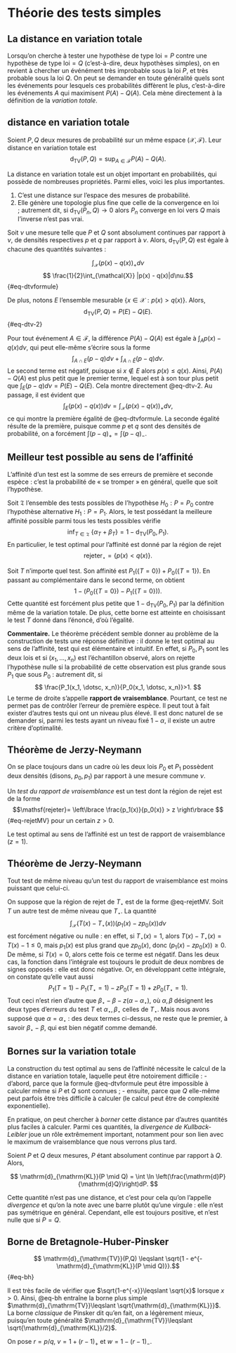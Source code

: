 # Théorie des tests simples

\newcommand{\dtv}{\mathrm{d}_{\mathrm{TV}}}

## La distance en variation totale

Lorsqu'on cherche à tester une hypothèse de type $\text{loi} = P$ contre une hypothèse de type $\mathrm{loi} = Q$ (c'est-à-dire, deux hypothèses simples), on en revient à chercher un événément très improbable sous la loi $P$, et très probable sous la loi $Q$. On peut se demander en toute généralité quels sont les événements pour lesquels ces probabilités diffèrent le plus, c'est-à-dire les événements $A$ qui maximisent $P(A) - Q(A)$. Cela mène directement à la définition de la *variation totale*.   



:::{#def-dtv}


## distance en variation totale

Soient $P,Q$ deux mesures de probabilité sur un même espace $(\mathcal{X}, \mathscr{F})$. Leur distance en variation totale est 
$$ \dtv(P,Q) = \sup_{A \in \mathscr{F}}P(A) - Q(A). $$

:::


La distance en variation totale est un objet important en probabilités, qui possède de nombreuses propriétés. Parmi elles, voici les plus importantes. 

1. C'est une distance sur l'espace des mesures de probabilité. 
2. Elle génère une topologie plus fine que celle de la convergence en loi ; autrement dit, si $\dtv(P_n, Q) \to 0$ alors $P_n$ converge en loi vers $Q$ mais l'inverse n'est pas vrai. 

:::{#prp-dtv}

Soit $\nu$ une mesure telle que $P$ et $Q$ sont absolument continues par rapport à $\nu$, de densités respectives $p$ et $q$ par rapport à $\nu$. Alors, $\dtv(P,Q)$ est égale à chacune des quantités suivantes : 

$$\int_{\mathcal{X}} (p(x) - q(x))_+d\nu$$
$$ \frac{1}{2}\int_{\mathcal{X}} |p(x) - q(x)|d\nu.$$ {#eq-dtvformule}

De plus, notons $E$ l'ensemble mesurable $\{x \in \mathcal{X} : p(x)>q(x)\}$. Alors, 
$$\dtv(P,Q) = P(E) - Q(E).$${#eq-dtv-2}
:::

:::{.proof}

Pour tout événement $A \in \mathscr{F}$, la différence $P(A) - Q(A)$ est égale à $\int_A p(x) - q(x) d\nu$, qui peut elle-même s'écrire sous la forme $$\int_{A \cap E} (p - q) d\nu + \int_{A \cap \bar{E}} (p - q) d\nu.$$
Le second terme est négatif, puisque si $x \notin E$ alors $p(x)\leqslant q(x)$. Ainsi, $P(A) - Q(A)$ est plus petit que le premier terme, lequel est à son tour plus petit que $\int_E (p-q)d\nu = P(E) - Q(E)$. Cela montre directement @eq-dtv-2. Au passage, il est évident que 
$$\int_E (p(x)-q(x))d\nu = \int_{\mathcal{X}}(p(x) - q(x))_+ d\nu,  $$
ce qui montre la première égalité de @eq-dtvformule. La seconde égalité résulte de la première, puisque comme $p$ et $q$ sont des densités de probabilité, on a forcément $\int (p-q)_+ = \int(p-q)_-$. 

:::


## Meilleur test possible au sens de l'affinité


L'affinité d'un test est la somme de ses erreurs de première et seconde espèce : c'est la probabilité de « se tromper » en général, quelle que soit l'hypothèse. 

\newcommand{\reject}{\mathsf{rejeter}}

:::{#thm-affinity}

Soit $\mathfrak{T}$ l'ensemble des tests possibles de l'hypothèse $H_0 : P = P_0$ contre l'hypothèse alternative $H_1 : P = P_1$. Alors, le test possédant la meilleure affinité possible parmi tous les tests possibles vérifie
$$\inf_{T \in \mathfrak{T}}~\{\alpha_T + \beta_T \} = 1 - \dtv(P_0, P_1). $$
En particulier, le test optimal pour l'affinité est donné par la région de rejet
$$ \reject_\star = \{p(x) < q(x)\}.$$
:::

:::{.proof}
Soit $T$ n'importe quel test. Son affinité est $P_1(\{T=0\}) + P_0(\{T=1\})$. En passant au complémentaire dans le second terme, on obtient $$1 - (P_0(\{T=0\}) - P_1(\{T=0\})). $$
Cette quantité est forcément plus petite que $1 - \dtv(P_0, P_1)$ par la définition même de la variation totale. De plus, cette borne est atteinte en choisissant le test $T$ donné dans l'énoncé, d'où l'égalité. 
:::

**Commentaire.** Le théorème précédent semble donner au problème de la construction de tests une réponse définitive : il donne le test optimal au sens de l'affinité, test qui est élémentaire et intuitif. En effet, si $P_0, P_1$ sont les deux lois et si $(x_1, \dotsc, x_n)$ est l'échantillon observé, alors on rejette l'hypothèse nulle si la probabilité de cette observation est plus grande sous $P_1$ que sous $P_0$ : autrement dit, si 
$$ \frac{P_1(x_1, \dotsc, x_n)}{P_0(x_1, \dotsc, x_n)}>1. $$
Le terme de droite s'appelle **rapport de vraisemblance**. 
Pourtant, ce test ne permet pas de contrôler l'erreur de première espèce. Il peut tout à fait exister d'autres tests qui ont un niveau plus élevé. Il est donc naturel de se demander si, parmi les tests ayant un niveau fixé $1-\alpha$, il existe un autre critère d'optimalité. 

## Théorème de Jerzy-Neymann

On se place toujours dans un cadre où les deux lois $P_0$ et $P_1$ possèdent deux densités (disons, $p_0, p_1$) par rapport à une mesure commune $\nu$. 

:::{#def-testRV}

Un *test du rapport de vraisemblance* est un test dont la région de rejet est de la forme
$$\reject = \left\lbrace \frac{p_1(x)}{p_0(x)} > z \right\rbrace $${#eq-rejetMV}
pour un certain $z>0$. 

:::

Le test optimal au sens de l'affinité est un test de rapport de vraisemblance ($z=1$). 

:::{#thm-jerzy}

## Théorème de Jerzy-Neymann

Tout test de même niveau qu'un test du rapport de vraisemblance est moins puissant que celui-ci. 

:::

:::{.proof}
On suppose que la région de rejet de $T_\star$ est de la forme @eq-rejetMV. Soit $T$ un autre test de même niveau que $T_\star$. La quantité
$$ \int_{\mathcal{X}} (T(x) - T_\star(x))(p_1(x) - z p_0(x))d\nu $$
est forcément négative ou nulle : en effet, si $T_\star(x)=1$, alors $T(x)-T_\star(x) = T(x)-1 \leqslant 0$,  mais $p_1(x)$ est plus grand que $zp_0(x)$, donc $(p_1(x) - zp_0(x))\geqslant 0$. De même, si $T(x) = 0$, alors cette fois ce terme est négatif. Dans les deux cas, la fonction dans l'intégrale est toujours le produit de deux nombres de signes opposés : elle est donc négative. Or, en développant cette intégrale, on constate qu'elle vaut aussi
$$P_1(T=1) - P_1(T_\star=1) - zP_0(T=1)+zP_0(T_\star=1). $$ 
Tout ceci n'est rien d'autre que $\beta_\star-\beta - z(\alpha-\alpha_\star)$, 
où $\alpha, \beta$ désignent les deux types d'erreurs du test $T$ et $\alpha_\star, \beta_\star$ celles de $T_\star$. Mais nous avons supposé que $\alpha = \alpha_\star$ : des deux termes ci-dessus, ne reste que le premier, à savoir $\beta_\star - \beta$, qui est bien négatif comme demandé. 
:::


## Bornes sur la variation totale

La construction du test optimal au sens de l'affinité nécessite le calcul de la distance en variation totale, laquelle peut être notoirement difficile : 
- d'abord, parce que la formule @eq-dtvformule peut être impossible à calculer même si $P$ et $Q$ sont connues ; 
- ensuite, parce que $Q$ elle-même peut parfois être très difficile à calculer (le calcul peut être de complexité exponentielle).

En pratique, on peut chercher à *borner* cette distance par d'autres quantités plus faciles à calculer. Parmi ces quantités, la *divergence de Kullback-Leibler* joue un rôle extrêmement important, notamment pour son lien avec le maximum de vraisemblance que nous verrons plus tard. 

\newcommand{\dkl}{\mathrm{d}_{\mathrm{KL}}}

:::{#def-dkl}

Soient $P$ et $Q$ deux mesures, $P$ étant absolument continue par rapport à $Q$. Alors, 

$$ \dkl(P \mid Q) = \int \ln \left(\frac{\mathrm{d}P}{\mathrm{d}Q}\right)dP. $$

:::

Cette quantité n'est pas une distance, et c'est pour cela qu'on l'appelle *divergence* et qu'on la note avec une barre plutôt qu'une virgule : elle n'est pas symétrique en général. Cependant, elle est toujours positive, et n'est nulle que si $P=Q$. 

:::{#thm-BH}

## Borne de Bretagnole-Huber-Pinsker

$$ \dtv(P,Q) \leqslant \sqrt{1 - e^{-\dkl(P \mid Q)}}.$${#eq-bh}

:::

Il est très facile de vérifier que $\sqrt{1-e^{-x}}\leqslant \sqrt{x}$ lorsque $x>0$. Ainsi, @eq-bh entraîne la borne plus simple $\dtv \leqslant \sqrt{\dkl}$. La borne *classique* de Pinsker dit qu'en fait, on a légèrement mieux, puisqu'en toute généralité $\dtv \leqslant \sqrt{\dkl/2}$. 

:::{.proof} 

On pose $r = p/q$, $v = 1+(r-1)_+$ et $w = 1 - (r-1)_-$. 

:::